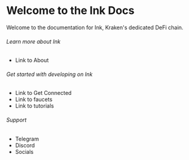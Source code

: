 # Welcome to the Ink Docs

Welcome to the documentation for Ink, Kraken's dedicated DeFi chain. 

###### Learn more about Ink
- Link to About

###### Get started with developing on Ink 
- Link to Get Connected
- Link to faucets
- Link to tutorials

###### Support 
- Telegram
- Discord
- Socials
